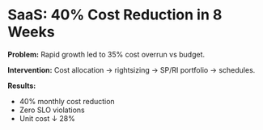 # SaaS: 40% Cost Reduction in 8 Weeks

**Problem:** Rapid growth led to 35% cost overrun vs budget.

**Intervention:** Cost allocation → rightsizing → SP/RI portfolio → schedules.

**Results:**
- 40% monthly cost reduction
- Zero SLO violations
- Unit cost ↓ 28%
